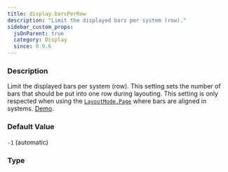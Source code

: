 ```yaml
---
title: display.barsPerRow
description: "Limit the displayed bars per system (row)."
sidebar_custom_props:
  jsOnParent: true
  category: Display
  since: 0.9.6
---
```




<SettingsHeader />

### Description
Limit the displayed bars per system (row). This setting sets the number of bars that should be put into one row during layouting. This setting is only respected
when using the [`LayoutMode.Page`](/docs/reference/types/layoutmode.mdx#page) where bars are aligned in systems. [Demo](/docs/showcase/layouts#page-layout-5-bars-per-row).


### Default Value

`-1` (automatic)

### Type

<CodeBadge type="js" name="number" /><CodeBadge type="net" name="double" /><CodeBadge type="android" name="Double" />